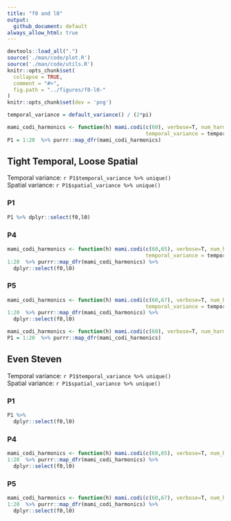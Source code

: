 ```yaml
---
title: "f0 and l0"
output:
  github_document: default
always_allow_html: true
---
```

```r
devtools::load_all(".")
source('./man/code/plot.R')
source('./man/code/utils.R')
knitr::opts_chunk$set(
  collapse = TRUE,
  comment = "#>",
  fig.path = "../figures/f0-l0-"
)
knitr::opts_chunk$set(dev = 'png')
```
```r
temporal_variance = default_variance() / (2*pi)
```


```r
mami_codi_harmonics <- function(h) mami.codi(c(60), verbose=T, num_harmonics = h,
                                             temporal_variance = temporal_variance)
P1 = 1:20  %>% purrr::map_dfr(mami_codi_harmonics)
```

## Tight Temporal, Loose Spatial

Temporal variance: `r P1$temporal_variance %>% unique()`\
Spatial  variance: `r P1$spatial_variance %>% unique()`

### P1

```r
P1 %>% dplyr::select(f0,l0)
```

### P4

```r
mami_codi_harmonics <- function(h) mami.codi(c(60,65), verbose=T, num_harmonics = h,
                                             temporal_variance = temporal_variance)
1:20  %>% purrr::map_dfr(mami_codi_harmonics) %>% 
  dplyr::select(f0,l0)
```

### P5

```r
mami_codi_harmonics <- function(h) mami.codi(c(60,67), verbose=T, num_harmonics = h,
                                             temporal_variance = temporal_variance)
1:20  %>% purrr::map_dfr(mami_codi_harmonics) %>% 
  dplyr::select(f0,l0)
```

```r
mami_codi_harmonics <- function(h) mami.codi(c(60), verbose=T, num_harmonics = h)
P1 = 1:20  %>% purrr::map_dfr(mami_codi_harmonics)
```

## Even Steven

Temporal variance: `r P1$temporal_variance %>% unique()`\
Spatial  variance: `r P1$spatial_variance %>% unique()`

### P1

```r
P1 %>% 
  dplyr::select(f0,l0)
```

### P4

```r
mami_codi_harmonics <- function(h) mami.codi(c(60,65), verbose=T, num_harmonics = h)
1:20  %>% purrr::map_dfr(mami_codi_harmonics) %>% 
  dplyr::select(f0,l0)
```

### P5

```r
mami_codi_harmonics <- function(h) mami.codi(c(60,67), verbose=T, num_harmonics = h)
1:20  %>% purrr::map_dfr(mami_codi_harmonics) %>% 
  dplyr::select(f0,l0)
```
